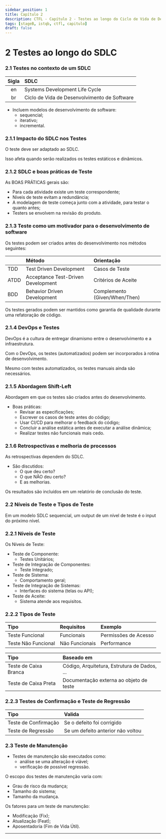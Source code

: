 ```yaml
---
sidebar_position: 1
title: Capítulo 2
description: CTFL - Capítulo 2 - Testes ao longo do Ciclo de Vida de Desenvolvimento de Software
tags: [stageB, istqb, ctfl, capitulo]
draft: false
---
```


# 2 Testes ao longo do SDLC

### 2.1 Testes no contexto de um SDLC

| Sigla | SDLC |
| :-----: | :----- |
| en | Systems Development Life Cycle |
| br | Ciclo de Vida de Desenvolvimento de Software |

- Incluem modelos de desenvolvimento de software:
	- sequencial;
	- iterativo;
	- incremental.

### 2.1.1 Impacto do SDLC nos Testes

O teste deve ser adaptado ao SDLC.

Isso afeta quando serão realizados os testes estáticos e dinâmicos.

### 2.1.2 SDLC e boas práticas de Teste

As BOAS PRÁTICAS gerais são:

- Para cada atividade existe um teste correspondente;
- Níveis de teste evitam a redundância;
- A modelagem de teste começa junto com a atividade, para testar o quanto antes;
- Testers se envolvem na revisão do produto.

### 2.1.3 Teste como um motivador para o desenvolvimento de software

Os testes podem ser criados antes do desenvolvimento nos métodos seguintes:

|  | Método | Orientação |
| :----- | :----- | :----- |
| TDD | Test Driven Development | Casos de Teste |
| ATDD | Acceptance Test-Driven Development | Critérios de Aceite |
| BDD | Behavior Driven Development | Complemento (Given/When/Then) |

Os testes gerados podem ser mantidos como garantia de qualidade durante uma refatoração de código.

### 2.1.4 DevOps e Testes

DevOps é a cultura de entregar dinamismo entre o desenvolvimento e a infraestrutura.

Com o DevOps, os testes (automatizados) podem ser incorporados à rotina de desenvolvimento.

Mesmo com testes automatizados, os testes manuais ainda são necessários.

### 2.1.5 Abordagem Shift-Left

Abordagem em que os testes são criados antes do desenvolvimento.

- Boas práticas:
	- Revisar as especificações;
	- Escrever os casos de teste antes do código;
	- Usar CI/CD para melhorar o feedback do código;
	- Concluir a análise estática antes de executar a análise dinâmica;
	- Realizar testes não funcionais mais cedo.

### 2.1.6 Retrospectivas e melhoria de processos

As retrospectivas dependem do SDLC.

- São discutidos:
	- O que deu certo?
	- O que NÃO deu certo?
	- E as melhorias.

Os resultados são incluídos em um relatório de conclusão do teste.

### 2.2 Níveis de Teste e Tipos de Teste

Em um modelo SDLC sequencial, um output de um nível de teste é o input do próximo nível.

### 2.2.1 Níveis de Teste

Os Níveis de Teste:

- Teste de Componente:
	- Testes Unitários;
- Teste de Integração de Componentes:
	- Teste Integrado;
- Teste de Sistema:
	- Comportamento geral;
- Teste de Integração de Sistemas:
	- Interfaces do sistema (telas ou API);
- Teste de Aceite:
	- Sistema atende aos requisitos.

### 2.2.2 Tipos de Teste

| Tipo | Requisitos | Exemplo |
| :----- | :----- | :----- |
| Teste Funcional | Funcionais | Permissões de Acesso |
| Teste Não Funcional | Não Funcionais | Performance |

| Tipo | Baseado em |
| :----- | :----- |
| Teste de Caixa Branca | Código, Arquitetura, Estrutura de Dados, ... |
| Teste de Caixa Preta | Documentação externa ao objeto de teste |

### 2.2.3 Testes de Confirmação e Teste de Regressão

| Tipo | Valida |
| :----- | :----- |
| Teste de Confirmação | Se o defeito foi corrigido |
| Teste de Regressão | Se um defeito anterior não voltou |

### 2.3 Teste de Manutenção

- Testes de manutenção são executados como:
	- análise se uma alteração é viável;
	- verificação de possível regressão.

O escopo dos testes de manutenção varia com:

- Grau de risco da mudança;
- Tamanho do sistema;
- Tamanho da mudança.

Os fatores para um teste de manutenção:

- Modificação (Fix);
- Atualização (Feat);
- Aposentadoria (Fim de Vida Útil).

---